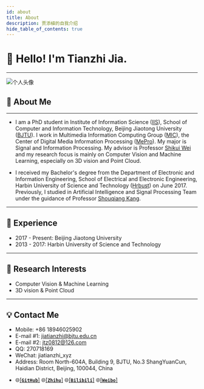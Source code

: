 ```yaml
---
id: about
title: About
description: 贾添植的自我介绍
hide_table_of_contents: true
---
```



# 👋 Hello! I'm Tianzhi Jia.

------

![个人头像](https://jiatianzhi.xyz/img/logo.png)

## 🧑 About Me

------

* I am a PhD student in Institute of Information Science ([IIS](http://iis.bjtu.edu.cn/)), School of Computer and Information Technology, Beijing Jiaotong University ([BJTU](http://www.njtu.edu.cn/)). I work in Multimedia Information Computing Group ([MIC](http://mic.bjtu.edu.cn/)), the Center of Digital Media Information Processing ([MePro](http://mepro.bjtu.edu.cn/)). My major is Signal and Information Processing. My advisor is Professor [Shikui Wei](http://faculty.bjtu.edu.cn/8466/) and my research focus is mainly on Computer Vision and Machine Learning, especially on 3D vision and Point Cloud.

* I received my Bachelor's degree from the Department of Electronic and Information Engineering, School of Electrical and Electronic Engineering, Harbin University of Science and Technology ([Hrbust](http://www.hrbust.edu.cn/)) on June 2017. Previously, I studied in Artificial Intelligence and Signal Processing Team under the guidance of  Professor [Shouqiang Kang](http://cetong.hrbust.edu.cn/2021/0812/c3446a64131/page.htm). 

------

## 🌱 Experience

* 2017 - Present: Beijing Jiaotong University
* 2013 - 2017: Harbin University of Science and Technology

------

## 🐛 Research Interests

* Computer Vision & Machine Learning
* 3D vision & Point Cloud

------

## 💡 Contact Me

- Mobile: +86 18946025902
- E-mail #1: [jiatianzhi@bjtu.edu.cn](mailto:jiatianzhi@bjtu.edu.cn)
- E-mail #2: [jtz0812@126.com](mailto:jtz0812@126.com)
- QQ: 270718169
- WeChat: jiatianzhi_xyz
- Address: Room North-604A, Building 9, BJTU, No.3 ShangYuanCun, Haidian District, Beijing, 100044, China

* 🌐<a href="https://github.com/jiatianzhi">[**`GitHub`**]</a> 🌐<a href="https://www.zhihu.com/people/jiatianzhi">[**`Zhihu`**]</a> 🌐<a href="https://space.bilibili.com/249801950">[**`Bilibili`**]</a> 🌐<a href="https://weibo.com/jiatianzhi">[**`Weibo`**]</a>

